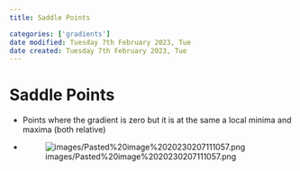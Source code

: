 ```yaml
---
title: Saddle Points

categories: ['gradients']
date modified: Tuesday 7th February 2023, Tue
date created: Tuesday 7th February 2023, Tue
---
```


# Saddle Points


- Points where the gradient is zero but it is at the same a local minima and maxima (both relative)
- ![images/Pasted%20image%2020230207111057.png](images/Pasted%20image%2020230207111057.png)



